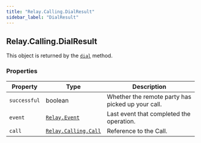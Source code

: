 ```yaml
---
title: "Relay.Calling.DialResult"
sidebar_label: "DialResult"
---
```


[dial]: /sdks/reference/realtime-sdk/v2/sdks/python/calling/call#dial
[relay-event]: /sdks/reference/realtime-sdk/v2/sdks/python/event
[relay-calling-call]: /sdks/reference/realtime-sdk/v2/sdks/python/calling/call

## Relay.Calling.DialResult

This object is returned by the [`dial`][dial] method.

### Properties

| Property | Type | Description |
| -------- | ---- | ----------- |
| `successful` | boolean | Whether the remote party has picked up your call. |
| `event` | [`Relay.Event`][relay-event] | Last event that completed the operation. |
| `call` | [`Relay.Calling.Call`][relay-calling-call] | Reference to the Call. |